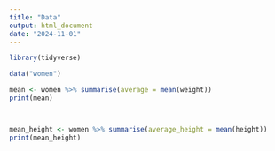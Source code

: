 ```yaml
---
title: "Data"
output: html_document
date: "2024-11-01"
---
```


```r
library(tidyverse)

data("women")

mean <- women %>% summarise(average = mean(weight))
print(mean)



mean_height <- women %>% summarise(average_height = mean(height))
print(mean_height)


```


